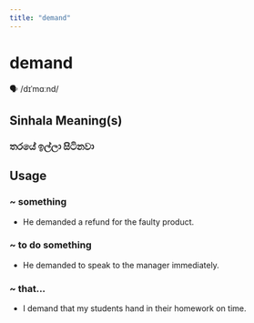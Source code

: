 ```yaml
---
title: "demand"
---
```


# demand

🗣️ /dɪˈmɑːnd/

## Sinhala Meaning(s)

### තරයේ ඉල්ලා සිටිනවා

## Usage

### ~ something

- He demanded a refund for the faulty product.


### ~ to do something

- He demanded to speak to the manager immediately.


### ~ that...

- I demand that my students hand in their homework on time.

